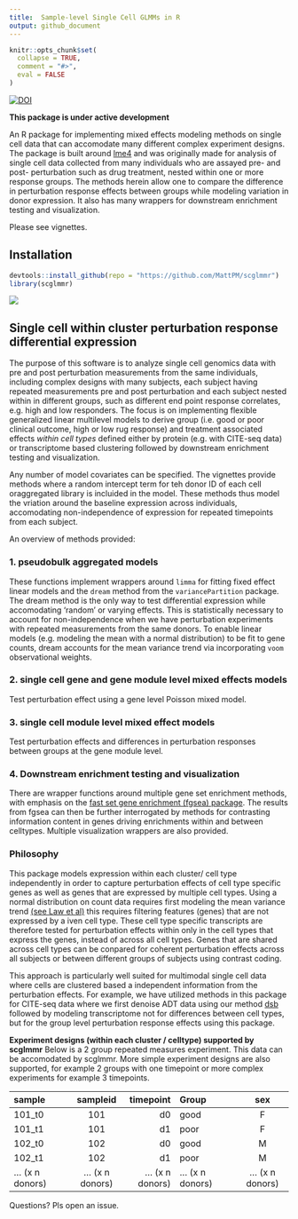 ```yaml
---
title:  Sample-level Single Cell GLMMs in R
output: github_document
---
```


<!-- README.md is generated from README.Rmd. Please edit that file -->

```r
knitr::opts_chunk$set(
  collapse = TRUE,
  comment = "#>", 
  eval = FALSE
)
```

[![DOI](https://zenodo.org/badge/330215343.svg)](https://zenodo.org/badge/latestdoi/330215343)

**This package is under active development**

An R package for implementing mixed effects modeling methods on single cell data that can accomodate many different complex experiment designs. The package is built around [lme4](https://www.jstatsoft.org/article/view/v067i01) and was originally made for analysis of single cell data collected from many individuals who are assayed pre- and post- perturbation such as drug treatment, nested within one or more response groups. The methods herein allow one to compare the difference in perturbation response effects between groups while modeling variation in donor expression. It also has many wrappers for downstream enrichment testing and visualization.  

Please see vignettes. 

## Installation  
```r
devtools::install_github(repo = "https://github.com/MattPM/scglmmr")
library(scglmmr)
```

<img src="man/figures/scglmmr.overview.png" />  


## Single cell within cluster perturbation response differential expression 

The purpose of this software is to analyze single cell genomics data with pre and post perturbation measurements from the same individuals, including complex designs with many subjects, each subject having repeated measurements pre and post perturbation and each subject nested within in different groups, such as different end point response correlates, e.g. high and low responders. The focus is on implementing flexible generalized linear multilevel models to derive group (i.e. good or poor clinical outcome, high or low rug response) and treatment associated effects *within cell types* defined either by protein (e.g. with CITE-seq data) or transcriptome based clustering followed by downstream enrichment testing and visualization. 

Any number of model covariates can be specified. The vignettes provide methods where a random intercept term for teh donor ID of each cell oraggregated library is incluided in the model. These methods thus model the vriation around the baseline expression across individuals, accomodating  non-independence of expression for repeated timepoints from each subject. 

An overview of methods provided: 

### 1. pseudobulk aggregated models  
These functions implement wrappers around `limma` for fitting fixed effect linear models and the `dream` method from the `variancePartition` package. The dream method is the only way to test differential expression while accomodating 'random' or varying effects. This is statistically necessary to account for non-independence when we have perturbation experiments with repeated measurements from the same donors. To enable linear models (e.g. modeling the mean with a normal distribution) to be fit to gene counts, dream accounts for the mean variance trend via incorporating `voom` observational weights. 

### 2. single cell gene and gene module level mixed effects models
Test perturbation effect using a gene level Poisson mixed model.

### 3. single cell module level mixed effect models    
Test perturbation effects and differences in perturbation responses between groups at the gene module level. 

### 4. Downstream enrichment testing and visualization
There are wrapper functions around multiple gene set enrichment methods, with emphasis on the [fast set gene enrichment (fgsea) package](https://www.biorxiv.org/content/10.1101/060012v2#disqus_thread). The results from fgsea can then be further interrogated by methods for contrasting information content in genes driving enrichments within and between celltypes. Multiple visualization wrappers are also provided.

### Philosophy 
This package models expression within each cluster/ cell type independently in order to capture perturbation effects of cell type specific genes as well as genes that are expressed by multiple cell types. Using a normal distribution on count data requires first modeling the mean variance trend [(see Law et al)](https://genomebiology.biomedcentral.com/articles/10.1186/gb-2014-15-2-r29) this requires filtering features (genes) that are not expressed by a iven cell type. These cell type specific transcripts are therefore tested for perturbation effects within only in the cell types that express the genes, instead of across all cell types. Genes that are shared across cell types can be conpared for coherent perturbation effects across all subjects or between different groups of subjects using contrast coding.  

This approach is particularly well suited for multimodal single cell data where cells are clustered based a independent information from the perturbation effects. For example, we have utilized methods in this package for CITE-seq data where we first denoise ADT data using our method [dsb](https://github.com/niaid/dsb) followed by modeling transcriptome not for differences between cell types, but for the group level perturbation response effects using this package. 

**Experiment designs (within each cluster / celltype) supported by scglmmr**
Below is a 2 group repeated measures experiment. This data can be accomodated by scglmmr. More simple experiment designs are also supported, for example 2 groups with one timepoint or more complex experiments for example 3 timepoints. 

| sample        | sampleid      | timepoint    |   Group        | sex            
| :------------- | :----------: | -----------: | :------------- | :----------: | 
|  101_t0     | 101           | d0           |  good            | F            | 
|  101_t1     | 101           | d1           |  poor           | F            | 
|  102_t0     | 102           | d0           |  good            | M           | 
|  102_t1     | 102           | d1           |  poor           | M             | 
|  ... (x n donors)    | ... (x n donors)           | ... (x n donors)           |  ... (x n donors)           | ... (x n donors)             | 



<!-- badges: start -->
<!-- badges: end -->

Questions?
Pls open an issue. 
